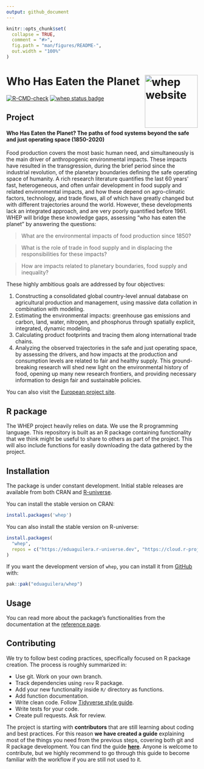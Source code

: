 ```yaml
---
output: github_document
---
```


<!-- README.md is generated from README.Rmd. Please edit that file -->

```r
knitr::opts_chunk$set(
  collapse = TRUE,
  comment = "#>",
  fig.path = "man/figures/README-",
  out.width = "100%"
)
```

# Who Has Eaten the Planet <a href="https://eduaguilera.github.io/whep/"><img src="man/figures/logo.png" align="right" height="139" alt="whep website" /></a>

<!-- badges: start -->
[![R-CMD-check](https://github.com/eduaguilera/whep/actions/workflows/R-CMD-check.yaml/badge.svg)](https://github.com/eduaguilera/whep/actions/workflows/R-CMD-check.yaml)
[![whep status badge](https://eduaguilera.r-universe.dev/whep/badges/version)](https://eduaguilera.r-universe.dev/whep)
<!-- badges: end -->

## Project

#### **Who Has Eaten the Planet? The paths of food systems beyond the safe and just operating space (1850-2020)**

Food production covers the most basic human need, and simultaneously is the
main driver of anthropogenic environmental impacts. These impacts have resulted
in the transgression, during the brief period since the industrial revolution,
of the planetary boundaries defining the safe operating space of humanity. A
rich research literature quantifies the last 60 years’ fast, heterogeneous,
and often unfair development in food supply and related environmental impacts,
and how these depend on agro-climatic factors, technology, and trade flows, all
of which have greatly changed but with different trajectories around the world.
However, these developments lack an integrated approach, and are very poorly
quantified before 1961. WHEP will bridge these knowledge gaps, assessing "who
has eaten the planet" by answering the questions: 

> What are the environmental impacts of food production since 1850?

> What is the role of trade in food supply and in displacing the responsibilities for these impacts?

> How are impacts related to planetary boundaries, food supply and inequality?

These highly ambitious goals are addressed by four objectives: 

1. Constructing a consolidated global country-level annual database on
    agricultural production and management, using massive data collation in
    combination with modeling.
2. Estimating the environmental impacts: greenhouse gas emissions and carbon,
    land, water, nitrogen, and phosphorus through spatially explicit,
    integrated, dynamic modeling.
3. Calculating product footprints and tracing them along international trade
    chains.
4. Analyzing the observed trajectories in the safe and just operating space,
    by assessing the drivers, and how impacts at the production and consumption
    levels are related to fair and healthy supply. This ground-breaking
    research will shed new light on the environmental history of food, opening
    up many new research frontiers, and providing necessary information to
    design fair and sustainable policies.

You can also visit the [European project site](https://cordis.europa.eu/project/id/101115126).

## R package

The WHEP project heavily relies on data. We use the R programming language.
This repository is built as an R package containing functionality that we
think might be useful to share to others as part of the project. This will
also include functions for easily downloading the data gathered by the project.

## Installation

The package is under constant development. Initial stable releases are
available from both CRAN and [R-universe
](https://eduaguilera.r-universe.dev/whep).

You can install the stable version on CRAN:

``` r
install.packages('whep')
```

You can also install the stable version on R-universe:

``` r
install.packages(
  "whep",
  repos = c("https://eduaguilera.r-universe.dev", "https://cloud.r-project.org")
)
```

If you want the development version of `whep`, you can install it from
[GitHub](https://github.com/eduaguilera/whep) with:

``` r
pak::pak("eduaguilera/whep")
```

## Usage

You can read more about the package's functionalities from the documentation
at the [reference page](https://eduaguilera.github.io/whep/reference/index.html).

## Contributing

We try to follow best coding practices, specifically focused on R package
creation. The process is roughly summarized in:

- Use git. Work on your own branch.
- Track dependencies using `renv` R package.
- Add your new functionality inside `R/` directory as functions.
- Add function documentation.
- Write clean code. Follow [Tidyverse style guide](https://style.tidyverse.org/).
- Write tests for your code.
- Create pull requests. Ask for review.

The project is starting with **contributors** that are still learning about
coding and best practices. For this reason **we have created a guide**
explaining most of the things you need from the previous steps, covering both
git and R package development. You can find the guide
[**here**](https://eduaguilera.github.io/whep/articles/workflow-intro.html).
Anyone is welcome to contribute, but we highly recommend to go through this
guide to become familiar with the workflow if you are still not used to it.
